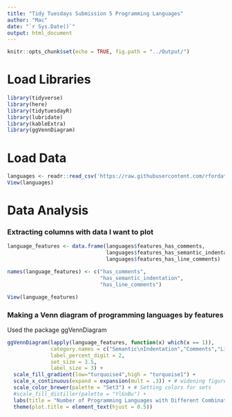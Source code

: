 ```yaml
---
title: "Tidy Tuesdays Submission 5 Programming Languages"
author: "Mac"
date: "`r Sys.Date()`"
output: html_document
---
```


```r
knitr::opts_chunk$set(echo = TRUE, fig.path = "../Output/")
```

# Load Libraries

```r
library(tidyverse)
library(here)
library(tidytuesdayR)
library(lubridate)
library(kableExtra)
library(ggVennDiagram)
```

# Load Data

```r
languages <- readr::read_csv('https://raw.githubusercontent.com/rfordatascience/tidytuesday/master/data/2023/2023-03-21/languages.csv')
View(languages)
```

# Data Analysis

### Extracting columns with data I want to plot

```r
language_features <- data.frame(languages$features_has_comments,
                                languages$features_has_semantic_indentation,
                                languages$features_has_line_comments)

names(language_features) <- c("has_comments",
                              "has_semantic_indentation",
                              "has_line_comments")

View(language_features)
```

### Making a Venn diagram of programming languages by features

Used the package ggVennDiagram

```r
ggVennDiagram(lapply(language_features, function(x) which(x == 1)),
              category.names = c("Semantic\nIndentation","Comments","Line\nComments"),
              label_percent_digit = 2,
              set_size = 3.5,
              label_size = 3) +
  scale_fill_gradient(low="turquoise4",high = "turquoise1") +
  scale_x_continuous(expand = expansion(mult = .3)) + # widening figure to avoid cutting off set labels
  scale_color_brewer(palette = "Set3") + # Setting colors for sets
  #scale_fill_distiller(palette = "YlGnBu") +
  labs(title = "Number of Programming Languages with Different Combinations of Features") +
  theme(plot.title = element_text(hjust = 0.5))
```

